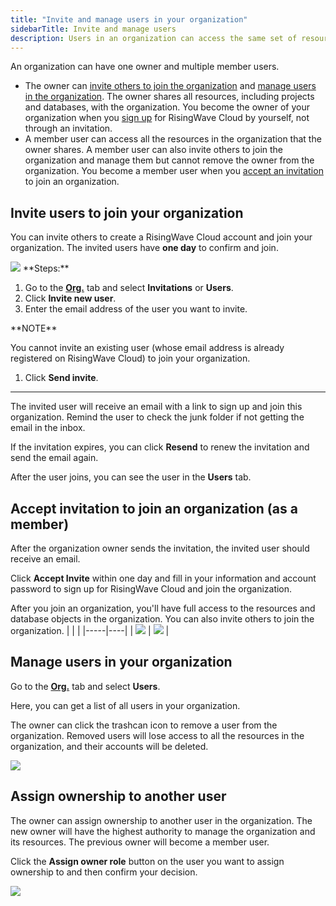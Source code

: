 ```yaml
---
title: "Invite and manage users in your organization"
sidebarTitle: Invite and manage users
description: Users in an organization can access the same set of resources for seamless collaboration. As the organization owner, you can invite others to join your organization as member users and share resources among them.
---
```


An organization can have one owner and multiple member users.

* The owner can [invite others to join the organization](#invite-users-to-join-your-organization) and [manage users in the organization](#manage-users-in-your-organization). The owner shares all resources, including projects and databases, with the organization. You become the owner of your organization when you [sign up](https://cloud.risingwave.com/signup) for RisingWave Cloud by yourself, not through an invitation.
* A member user can access all the resources in the organization that the owner shares. A member user can also invite others to join the organization and manage them but cannot remove the owner from the organization. You become a member user when you [accept an invitation](#accept-invitation-to-join-an-organization-as-a-member) to join an organization.

## Invite users to join your organization

You can invite others to create a RisingWave Cloud account and join your organization. The invited users have **one day** to confirm and join.

<Frame>
  <img src="/images/cloud/manage-users/org-invitations.png"/>
</Frame>
**Steps:**

1. Go to the [**Org.**](https://cloud.risingwave.com/organization/) tab and select **Invitations** or **Users**.
2. Click **Invite new user**.
3. Enter the email address of the user you want to invite.

<Info>
**NOTE**

You cannot invite an existing user (whose email address is already registered on RisingWave Cloud) to join your organization.
</Info>

1. Click **Send invite**.

---

The invited user will receive an email with a link to sign up and join this organization. Remind the user to check the junk folder if not getting the email in the inbox.

If the invitation expires, you can click **Resend** to renew the invitation and send the email again.

After the user joins, you can see the user in the **Users** tab.

## Accept invitation to join an organization (as a member)

After the organization owner sends the invitation, the invited user should receive an email.

Click **Accept Invite** within one day and fill in your information and account password to sign up for RisingWave Cloud and join the organization.

After you join an organization, you'll have full access to the resources and database objects in the organization. You can also invite others to join the organization.
|     |    |
|-----|----|
| <Frame><img src="/images/cloud/manage-users/org-invite-email.png"/></Frame>    | <Frame> <img src="/images/cloud/manage-users/org-accept-invite.png"/></Frame>   |

## Manage users in your organization

Go to the [**Org.**](https://cloud.risingwave.com/organization/) tab and select **Users**.

Here, you can get a list of all users in your organization.

The owner can click the trashcan icon to remove a user from the organization. Removed users will lose access to all the resources in the organization, and their accounts will be deleted.
<Frame>
  <img src="/images/cloud/manage-users/org-delete-user.png"/>
</Frame>

## Assign ownership to another user

The owner can assign ownership to another user in the organization. The new owner will have the highest authority to manage the organization and its resources. The previous owner will become a member user.

Click the **Assign owner role** button on the user you want to assign ownership to and then confirm your decision.
<Frame>
  <img src="/images/cloud/manage-users/org-assign-owner.png"/>
</Frame>

